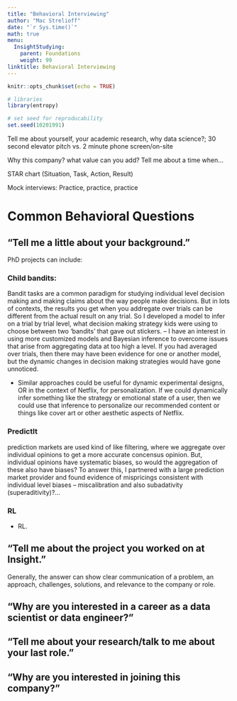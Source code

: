 ```yaml
---
title: "Behavioral Interviewing"
author: "Mac Strelioff"
date: "`r Sys.time()`"
math: true
menu:
  InsightStudying:
    parent: Foundations
    weight: 99
linktitle: Behavioral Interviewing
---
```


```r
knitr::opts_chunk$set(echo = TRUE)

# libraries
library(entropy)

# set seed for reproducability
set.seed(10201991)
```

Tell me about yourself, your academic research, why data science?; 30 second elevator pitch vs. 2 minute phone screen/on-site

Why this company? what value can you add? Tell me about a time when… 

STAR chart (Situation, Task, Action, Result)

Mock interviews: Practice, practice, practice 

# Common Behavioral Questions

## "Tell me a little about your background."

PhD projects can include: 

### Child bandits: 

Bandit tasks are a common paradigm for studying individual level decision making and making claims about the way people make decisions. But in lots of contexts, the results you get when you addregate over trials can be different from the actual result on any trial. So I developed a model to infer on a trial by trial level, what decision making strategy kids were using to choose between two 'bandits' that gave out stickers. -- I have an interest in using more customized models and Bayesian inference to overcome issues that arise from aggregating data at too high a level. If you had averaged over trials, then there may have been evidence for one or another model, but the dynamic changes in decision making strategies would have gone unnoticed. 

- Similar approaches could be useful for dynamic experimental designs, OR in the context of Netflix, for personalization. If we could dynamically infer something like the strategy or emotional state of a user, then we could use that inference to personalize our recommended content or things like cover art or other aesthetic aspects of Netflix. 

### PredictIt 

prediction markets are used kind of like filtering, where we aggregate over individual opinions to get a more accurate concensus opinion. But, individual opinions have systematic biases, so would the aggregation of these also have biases? To answer this, I partnered with a large prediction market provider and found evidence of mispricings consistent with individual level biases -- miscalibration and also subadativity (superaditivity)?... 

### RL

- RL. 


## "Tell me about the project you worked on at Insight."

Generally, the answer can show clear communication of a problem, an approach, challenges, solutions, and relevance to the company or role.




## "Why are you interested in a career as a data scientist or data engineer?"

## "Tell me about your research/talk to me about your last role."

## "Why are you interested in joining this company?"



























